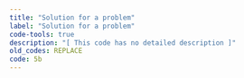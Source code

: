 ```yaml
---
title: "Solution for a problem"
label: "Solution for a problem"
code-tools: true
description: "[ This code has no detailed description ]"
old_codes: REPLACE
code: 5b
---
```

